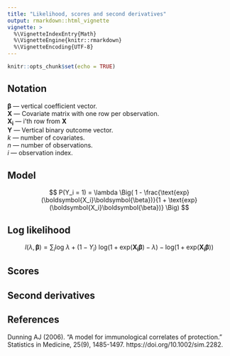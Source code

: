 ---
title: "Likelihood, scores and second derivatives"
output: rmarkdown::html_vignette
vignette: >
  %\VignetteIndexEntry{Math}
  %\VignetteEngine{knitr::rmarkdown}
  %\VignetteEncoding{UTF-8}
---

```{r setup, include=FALSE}
knitr::opts_chunk$set(echo = TRUE)
```

## Notation

$\boldsymbol{\beta}$ --- vertical coefficient vector. \
$\boldsymbol{X}$ --- Covariate matrix with one row per observation. \
$\boldsymbol{X_i}$ --- i'th row from $\boldsymbol{X}$ \
$\boldsymbol{Y}$ --- Vertical binary outcome vector. \
$k$ --- number of covariates. \
$n$ --- number of observations. \
$i$ --- observation index.

\begin{align}
\boldsymbol{\beta} =

\begin{bmatrix}
\beta_0 \\
\beta_1 \\
\vdots \\
\beta_k
\end{bmatrix}

\quad

\boldsymbol{X} =

\begin{bmatrix}
1 & X_{1, 1} & X_{2, 1} & \ldots & X_{k, 1} \\
1 & X_{1, 2} & X_{2, 2} & \ldots & X_{k, 2} \\
\vdots & \vdots & \vdots & \ddots & \vdots \\
1 & X_{1, n} & X_{2, n} & \ldots & X_{k, n} \\
\end{bmatrix}

= 

\begin{bmatrix}
\boldsymbol{X_1} \\
\boldsymbol{X_2} \\
\vdots \\
\boldsymbol{X_n}
\end{bmatrix}

\quad

\boldsymbol{Y} = 

\begin{bmatrix}
Y_1 \\
Y_2 \\
\vdots \\
Y_3
\end{bmatrix}

\end{align}

## Model

$$
P(Y_i = 1) = \lambda \Big( 1 - \frac{\text{exp}(\boldsymbol{X_i}\boldsymbol{\beta})}{1 + \text{exp}(\boldsymbol{X_i}\boldsymbol{\beta})} \Big)
$$

## Log likelihood

$$
l(\lambda, \boldsymbol{\beta}) = \sum_i \text{log} \ \lambda + (1 - Y_i) \ \text{log}\big(1 + \text{exp}(\boldsymbol{X_i}\boldsymbol{\beta}) - \lambda\big) - \text{log}\big(1 + \text{exp}(\boldsymbol{X_i}\boldsymbol{\beta})\big)
$$

## Scores

\begin{align}

\begin{bmatrix}
\frac{dl}{d\lambda} \\
\frac{dl}{d\beta_0} \\
\frac{dl}{d\beta_1} \\
\vdots \\
\frac{dl}{d\beta_k}
\end{bmatrix}

=

\begin{bmatrix}
\sum_i \frac{Y_i}{\lambda} - \frac{1 - Y_i}{1 + \text{exp}(\boldsymbol{X_i}\boldsymbol{\beta}) - \lambda} \\

\sum_i \frac{(1 - Y_i)\text{exp}(\boldsymbol{X_i}\boldsymbol{\beta})}{1 + \text{exp}(\boldsymbol{X_i}\boldsymbol{\beta}) - \lambda} - \frac{\text{exp}(\boldsymbol{X_i}\boldsymbol{\beta})}{1 + \text{exp}(\boldsymbol{X_i}\boldsymbol{\beta})} \\

\sum_i \frac{(1 - Y_i)X_{1,i}\text{exp}(\boldsymbol{X_i}\boldsymbol{\beta})}{1 + \text{exp}(\boldsymbol{X_i}\boldsymbol{\beta}) - \lambda} - \frac{X_{1,i}\text{exp}(\boldsymbol{X_i}\boldsymbol{\beta})}{1 + \text{exp}(\boldsymbol{X_i}\boldsymbol{\beta})} \\

\vdots \\

\sum_i \frac{(1 - Y_i)X_{k,i}\text{exp}(\boldsymbol{X_i}\boldsymbol{\beta})}{1 + \text{exp}(\boldsymbol{X_i}\boldsymbol{\beta}) - \lambda} - \frac{X_{k,i}\text{exp}(\boldsymbol{X_i}\boldsymbol{\beta})}{1 + \text{exp}(\boldsymbol{X_i}\boldsymbol{\beta})} \\

\end{bmatrix}

\end{align}

## Second derivatives

\begin{align}
\begin{array}{cc}

\begin{matrix}
\frac{dl}{d\lambda} \qquad \qquad \qquad \qquad \qquad & \frac{dl}{d\beta_0} \qquad \qquad \qquad \qquad \qquad  & \qquad \qquad \frac{dl}{d\beta_1} \qquad \qquad \qquad \qquad & \quad \ldots \qquad \qquad \qquad \qquad \qquad & \frac{dl}{d\beta_k}
\end{matrix}\\

\begin{matrix}
\frac{dl}{d\lambda} \\
\frac{dl}{d\beta_0} \\
\frac{dl}{d\beta_1} \\
\vdots \\
\frac{dl}{d\beta_k}
\end{matrix}

\begin{bmatrix}

\sum_i-\frac{Y_i}{\lambda^2} - \frac{1 - Y_i}{(1 + \text{exp}(\boldsymbol{X_i}\boldsymbol{\beta}) - \lambda)^2} &

\sum_i \frac{(1 - Y_i) \text{exp}(\boldsymbol{X_i}\boldsymbol{\beta})}{(1 + \text{exp}(\boldsymbol{X_i}\boldsymbol{\beta}) - \lambda)^2} &

\sum_i \frac{(1 - Y_i) X_{1, i} \text{exp}(\boldsymbol{X_i}\boldsymbol{\beta})}{(1 + \text{exp}(\boldsymbol{X_i}\boldsymbol{\beta}) - \lambda)^2} & 

\ldots &

\sum_i \frac{(1 - Y_i) X_{k, i} \text{exp}(\boldsymbol{X_i}\boldsymbol{\beta})}{(1 + \text{exp}(\boldsymbol{X_i}\boldsymbol{\beta}) - \lambda)^2} \\

. & 

\sum_i \frac{(1 - Y_i)(1-\lambda)\text{exp}(\boldsymbol{X_i}\boldsymbol{\beta})}{(1 + \text{exp}(\boldsymbol{X_i}\boldsymbol{\beta}) - \lambda)^2} -\frac{\text{exp}(\boldsymbol{X_i}\boldsymbol{\beta})}{(1 + \text{exp}(\boldsymbol{X_i}\boldsymbol{\beta}))^2} &

\sum_i \frac{X_{1, i} (1 - Y_i) (1-\lambda)\text{exp}(\boldsymbol{X_i}\boldsymbol{\beta})}{(1 + \text{exp}(\boldsymbol{X_i}\boldsymbol{\beta}) - \lambda)^2} -\frac{X_{1, i} \text{exp} (\boldsymbol{X_i}\boldsymbol{\beta})}{(1 + \text{exp}(\boldsymbol{X_i}\boldsymbol{\beta}))^2} &

\ldots & 

\sum_i \frac{X_{k, i} (1 - Y_i) (1-\lambda)\text{exp}(\boldsymbol{X_i}\boldsymbol{\beta})}{(1 + \text{exp}(\boldsymbol{X_i}\boldsymbol{\beta}) - \lambda)^2} -\frac{X_{k, i} \text{exp} (\boldsymbol{X_i}\boldsymbol{\beta})}{(1 + \text{exp}(\boldsymbol{X_i}\boldsymbol{\beta}))^2} \\

. & 

. & 

\sum_i \frac{X_{1, i}^2 (1 - Y_i) (1-\lambda)\text{exp}(\boldsymbol{X_i}\boldsymbol{\beta})}{(1 + \text{exp}(\boldsymbol{X_i}\boldsymbol{\beta}) - \lambda)^2} -\frac{X_{1, i}^2 \text{exp} (\boldsymbol{X_i}\boldsymbol{\beta})}{(1 + \text{exp}(\boldsymbol{X_i}\boldsymbol{\beta}))^2} & 

\ldots & 

\sum_i \frac{X_{1, i}X_{k, i} (1 - Y_i) (1-\lambda)\text{exp}(\boldsymbol{X_i}\boldsymbol{\beta})}{(1 + \text{exp}(\boldsymbol{X_i}\boldsymbol{\beta}) - \lambda)^2} -\frac{X_{1, i}X_{k, i} \text{exp} (\boldsymbol{X_i}\boldsymbol{\beta})}{(1 + \text{exp}(\boldsymbol{X_i}\boldsymbol{\beta}))^2} \\

\vdots & \vdots & \vdots & \ddots & \vdots \\

. & 

. & 

. & 

\ldots & 

\sum_i \frac{X_{k, i}^2 (1 - Y_i) (1-\lambda)\text{exp}(\boldsymbol{X_i}\boldsymbol{\beta})}{(1 + \text{exp}(\boldsymbol{X_i}\boldsymbol{\beta}) - \lambda)^2} -\frac{X_{k, i}^2 \text{exp} (\boldsymbol{X_i}\boldsymbol{\beta})}{(1 + \text{exp}(\boldsymbol{X_i}\boldsymbol{\beta}))^2}

\end{bmatrix}

\end{array}
\end{align}


## References

Dunning AJ (2006). "A model for immunological correlates of protection." Statistics in Medicine, 25(9), 1485-1497. https://doi.org/10.1002/sim.2282.
